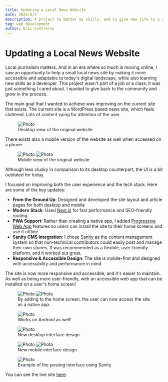 ```yaml
---
title: Updating a Local News Website
date: 2025/5/2
description: A project to better my skills, and to give new life to a site that aids and notifies the community
tag: web development
author: Eric Contreras
---
```


# Updating a Local News Website


Local journalism matters. And in an era where so much is moving online,
I saw an opportunity to help a small local news site by making it more accessible and
adaptable to today's digital landscape, while also learning new skills as a developer. 
This project wasn't part of a job or a class, 
it was just something I cared about. I wanted to give back to the
community and grow in the process.

The main goal that I wanted to achieve was improving on the current site that exists.
The current site is a WordPress based news site, which feels cluttered.
Lots of content vying for attention of the user.

<figure>
  <Image
    src="/images/pr_photo1.png"
    alt="Photo"
    width={1125}
    height={750}
    priority
    className="next-image"
  />
  <figcaption>Desktop view of the original website</figcaption>
</figure>

There exists also a mobile version of the website as well when accessed on a phone.

<figure>
  <div style={{ display: "flex", justifyContent: "center" }}>
    <Image
      src="/images/pr_photo2.jpg"
      alt="Photo"
      width={300}
      height={500}
      className="next-image"
      style={{ margin: "0 auto", display: "inline-block" }}
    />
    <Image
      src="/images/pr_photo7.jpg"
      alt="Photo"
      width={300}
      height={500}
      className="next-image"
      style={{ margin: "0 aut", display: "inline-block" }}
    />
  </div>
  <figcaption>Mobile view of the original website</figcaption>
</figure>

Although less clunky in comparison to its desktop counterpart, the UI is a bit outdated for today.

I focused on improving both the user experience and the tech stack.
Here are some of the key updates:

- **From the Ground Up**: Designed and developed the site layout and article pages for both desktop and mobile
- **Modern Stack**: Used [Next.js](https://nextjs.org) for fast performance and SEO-friendly routing.
- **PWA Support**: Rather than creating a native app, I added [Progressive Web App](https://developer.mozilla.org/en-US/docs/Web/Progressive_web_apps)
  features so users can install the site to their home screens and use it offline.
- **Sanity CMS Integration**: I chose [Sanity](https://www.sanity.io) as the content management system so that non-technical contributors could easily post and manage their own stories. It was recommended as a flexible, user-friendly platform, and it worked out great.
- **Responsive & Accessible Design**: The site is mobile-first and designed with accessibility and performance in mind.

The site is now more responsive and accessible, and it's easier to maintain. As
well as being more user-friendly, with an accessible web app that can be installed
on a user's home screen!

<figure>
  <div style={{ display: "flex", justifyContent: "center", gap: "20px" }}>
    <Image
      src="/images/pr_photo8.jpg"
      alt="Photo"
      width={300}
      height={300}
      className="next-image"
      style={{ margin: "20px auto 0", display: "inline-block" }}
    />
    <Image
      src="/images/pr_photo3.jpg"
      alt="Photo"
      width={300}
      height={300}
      className="next-image"
      style={{ margin: "20px auto 0", display: "inline-block" }}
    />
  </div>
  <figcaption>
    By adding to the home screen, the user can now access the site as a native app.
  </figcaption>
</figure>

<figure>
    <Image
      src="/images/pr_photo9.jpg"
      alt="Photo"
      width={900}
      height={300}
      className="next-image"
      style={{ margin: "20px auto 0", display: "inline-block" }}
    />

  <figcaption>
    Works on Android as well!
  </figcaption>
</figure>

<figure>
  <Image
    src="/images/pr_photo4.png"
    alt="Photo"
    width={1125}
    height={750}
    priority
    className="next-image"
    style={{ margin: "20px auto 0", display: "block" }}
  />
  <figcaption>New desktop interface design</figcaption>
</figure>

<figure>
  <div style={{ display: "flex", justifyContent: "center", gap: "20px" }}>
    <Image
      src="/images/pr_photo5.jpg"
      alt="Photo"
      width={300}
      height={500}
      className="next-image"
      style={{ margin: "20px auto 0", display: "inline-block" }}
    />
    <Image
      src="/images/pr_photo6.jpg"
      alt="Photo"
      width={300}
      height={500}
      className="next-image"
      style={{ margin: "20px auto 0", display: "inline-block" }}
    />
  </div>
  <figcaption>
    New mobile interface design
  </figcaption>
</figure>

<figure>
  <Image
    src="/images/pr_photo11.png"
    alt="Photo"
    width={1125}
    height={750}
    priority
    className="next-image"
    style={{ margin: "20px auto 0", display: "block" }}
  />
  <figcaption>Example of the posting interface using Sanity</figcaption>
</figure>


You can see the live site [here](https://news-front-flame.vercel.app).
 